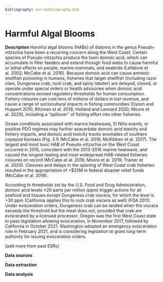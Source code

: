 ```yaml
---
bibliography: esr-bibliography.bib
---
```


# Harmful Algal Blooms

**Description** Harmful algal blooms (HABs) of diatoms in the genus Pseudo-nitzschia have been a recurring concern along the West Coast. Certain species of Pseudo-nitzschia produce the toxin domoic acid, which can accumulate in filter feeders and extend through food webs to cause harmful or lethal effects on people, marine mammals, and seabirds (Lefebvre et al. 2002; McCabe et al. 2016). Because domoic acid can cause amnesic shellfish poisoning in humans, fisheries that target shellfish (including razor clam, Dungeness crab, rock crab, and spiny lobster) are delayed, closed, or operate under special orders or health advisories when domoic acid concentrations exceed regulatory thresholds for human consumption. Fishery closures can cost tens of millions of dollars in lost revenue, and cause a range of sociocultural impacts in fishing communities (Dyson and Huppert 2010; Ritzman et al. 2018; Holland and Leonard 2020; Moore et al. 2020), including a “spillover” of fishing effort into other fisheries.

Ocean conditions associated with marine heatwaves, El Niño events, or positive PDO regimes may further exacerbate domoic acid toxicity and fishery impacts, and domoic acid toxicity tracks anomalies of southern copepod biomass (Fig. 3.1) (McCabe et al. 2016; McKibben et al. 2017). The largest and most toxic HAB of Pseudo-nitzschia on the West Coast occurred in 2015, coincident with the 2013-2016 marine heatwave, and caused the longest-lasting and most widespread HAB-related fisheries closures on record (McCabe et al. 2016; Moore et al. 2019; Trainer et al. 2020). Closures and delays in the opening of West Coast crab fisheries resulted in the appropriation of \>\$25M in federal disaster relief funds (McCabe et al. 2016).

According to thresholds set by the U.S. Food and Drug Administration, domoic acid levels ≥20 parts per million (ppm) trigger actions for all seafood and tissues except Dungeness crab viscera, for which the level is \>30 ppm (California applies this to rock crab viscera as well) (FDA 2011). Under evisceration orders, Dungeness crab can be landed when the viscera exceeds the threshold but the meat does not, provided that crab are eviscerated by a licensed processor. Oregon was the first West Coast state to pass legislation allowing evisceration, in November 2017, followed by California in October 2021. Washington adopted an emergency evisceration rule in February 2021, and is considering legislation to grant long-term authority for issuing evisceration orders.

\[add more from past ESRs\]

**Data sources**

**Data extraction**

**Data analysis**
